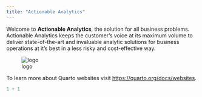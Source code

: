 ```yaml
---
title: "Actionable Analytics"
---
```


Welcome to **Actionable Analytics**, the solution for all business problems. Actionable Analytics keeps the customer's voice at its maximum volume to deliver state-of-the-art and invaluable analytic solutions for business operations at it's best in a less risky and cost-effective way.

![logo](ALPHA.jpg){#fig-logo}

To learn more about Quarto websites visit <https://quarto.org/docs/websites>.

```r
1 + 1
```
